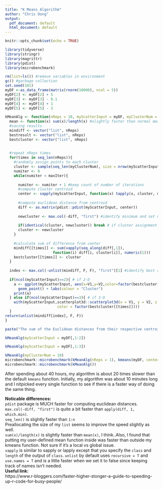 ```yaml
---
title: "K Means Algorithm"
author: "Chris Dong"
output:
  pdf_document: default
  html_document: default
---
```


```r
knitr::opts_chunk$set(echo = TRUE)
```

```r
library(tidyverse)
library(stringr)
library(magrittr)
library(pdist)
library(microbenchmark)
```

```r
rm(list=ls()) #remove variables in environment
gc() #garbage collection
set.seed(101)
myDF <-as_data_frame(matrix(rnorm(10000), ncol = 5))
myDF[2] <- myDF[2] + 5
myDF[3] <- myDF[3] - 0.1
myDF[4] <- myDF[4] + 1
myDF[5] <- myDF[5] - 3

kMeanAlg <- function(nReps = 10, myScatterInput = myDF, myClusterNum = 5, maxIter = 10000){
  mean <- function(x) sum(x)/length(x) #slightly faster than normal mean()  
  #saving results
  mindiff <- vector("list", nReps)
  bestresult <- vector("list", nReps)
  bestcluster <- vector("list", nReps)
  
  
  #repeat nReps times
  for(times in seq_len(nReps)){
    #randomly assign points to each cluster
    cluster <- sample(seq_len(myClusterNum), size = nrow(myScatterInput),  replace = T) 
    numiter <- 0
    while(numiter < maxIter){
      
      numiter <- numiter + 1 #keep count of number of iterations
      #compute cluster centroid
      center <- sapply(myScatterInput, function(x) tapply(x, cluster, mean))
    
      #compute euclidean distance from centroid
      diff <- as.matrix(pdist::pdist(myScatterInput, center)) 
    
      newcluster <- max.col(-diff, "first") #identify minimum and set new cluster
      
      if(identical(cluster, newcluster)) break # if cluster assignment unchanged, break
      cluster <- newcluster
    }
    
    #calculate sum of difference from center
    mindiff[[times]] <- sum(vapply(seq_along(diff[,1]), 
                      function(i) diff[i, cluster[i]], numeric(1)))
    bestcluster[[times]] <- cluster
  }
  
  index <- max.col(-unlist(mindiff, F, F), "first")[1] #identify best result
  
  if(ncol(myScatterInput)==2){ # if 2-D
    a <- ggplot(myScatterInput, aes(x=V1,y=V2,color=factor(bestcluster[[times]]))) +
      geom_point() + labs(colour = "Cluster")
    print(a)
  } else if(ncol(myScatterInput)==3){ # if 3-D
    with(myScatterInput,scatterplot3d::scatterplot3d(x = V1, y = V2, z = V3,
                        color = factor(bestcluster[[times]])))
  }
return(unlist(mindiff[index], F, F))  
}

paste("The sum of the Euclidean distances from their respective centroids is",kMeanAlg())

kMeanAlg(myScatterInput = myDF[,1:2])

kMeanAlg(myScatterInput = myDF[,1:3])

kMeanAlg(myClusterNum = 10)
microbenchmark::microbenchmark(kMeanAlg(nReps = 1), kmeans(myDF, centers = 5, iter.max = 10000))
microbenchmark::microbenchmark(kMeanAlg())
```

After spending about 40 hours, my algorithm is about 20 times slower than the default `kmeans` function. Initially, my algorithm was about 10 minutes long and I nitpicked every single function to see if there is a faster way of doing the same thing. 

**Noticable differences:**      
`pdist` package is MUCH faster for computing euclidean distances.   
`max.col(-diff, "first")` is quite a bit faster than `apply(diff, 1, which.min)`.    
`seq_len()` is slightly faster than `1:n`   
Preallocating the size of my `list` seems to improve the speed slightly as well.   
`sum(x)/length(x)` is slightly faster than `mean(x)`, I think..Also, I found that putting my user-defined mean function inside was faster than outside my kmeans function. Not sure if it's a local vs global issue.    
`vapply` is similar to sapply or lapply except that you specify the `class` and `length` of the output of `class`. 
`unlist` by default uses `recursive = T` and `use.names = T` and is a little faster when we set it to false since keeping track of names isn't needed.   
**Useful link:**    
https://www.r-bloggers.com/faster-higher-stonger-a-guide-to-speeding-up-r-code-for-busy-people/
